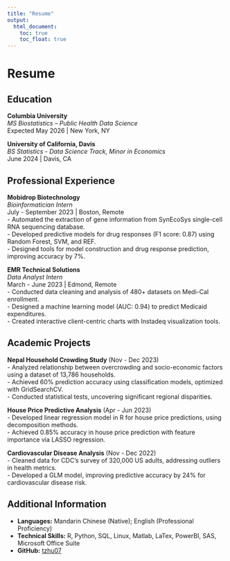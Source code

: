 ```yaml
---
title: "Resume"
output:
  html_document:
    toc: true
    toc_float: true
---
```

# Resume

## Education
**Columbia University**  
*MS Biostatistics – Public Health Data Science*  
Expected May 2026 | New York, NY  

**University of California, Davis**  
*BS Statistics - Data Science Track, Minor in Economics*  
June 2024 | Davis, CA   

## Professional Experience

**Mobidrop Biotechnology**  
*Bioinformatician Intern*  
July - September 2023 | Boston, Remote  
- Automated the extraction of gene information from SynEcoSys single-cell RNA sequencing database.\
- Developed predictive models for drug responses (F1 score: 0.87) using Random Forest, SVM, and REF.\
- Designed tools for model construction and drug response prediction, improving accuracy by 7%.\

**EMR Technical Solutions**  
*Data Analyst Intern*  
March - June 2023 | Edmond, Remote  
- Conducted data cleaning and analysis of 480+ datasets on Medi-Cal enrollment.\
- Designed a machine learning model (AUC: 0.94) to predict Medicaid expenditures.\
- Created interactive client-centric charts with Instadeq visualization tools.\

## Academic Projects

**Nepal Household Crowding Study** (Nov - Dec 2023)  
- Analyzed relationship between overcrowding and socio-economic factors using a dataset of 13,786 households.\
- Achieved 60% prediction accuracy using classification models, optimized with GridSearchCV.\
- Conducted statistical tests, uncovering significant regional disparities.\

**House Price Predictive Analysis** (Apr - Jun 2023)  
- Developed linear regression model in R for house price predictions, using decomposition methods.\
- Achieved 0.85% accuracy in house price prediction with feature importance via LASSO regression.\

**Cardiovascular Disease Analysis** (Nov - Dec 2022)  
- Cleaned data for CDC’s survey of 320,000 US adults, addressing outliers in health metrics.\
- Developed a GLM model, improving predictive accuracy by 24% for cardiovascular disease risk.\

## Additional Information
- **Languages:** Mandarin Chinese (Native); English (Professional Proficiency)
- **Technical Skills:** R, Python, SQL, Linux, Matlab, LaTex, PowerBI, SAS, Microsoft Office Suite
- **GitHub:** [tzhu07](https://github.com/tzhu07)
